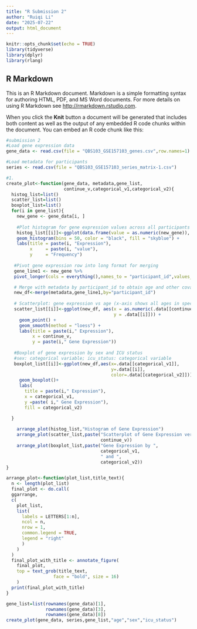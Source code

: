 ```yaml
---
title: "R Submission 2"
author: "Ruiqi Li"
date: "2025-07-22"
output: html_document
---
```


```r
knitr::opts_chunk$set(echo = TRUE)
library(tidyverse)
library(dplyr)
library(rlang)
```

## R Markdown

This is an R Markdown document. Markdown is a simple formatting syntax for authoring HTML, PDF, and MS Word documents. For more details on using R Markdown see <http://rmarkdown.rstudio.com>.

When you click the **Knit** button a document will be generated that includes both content as well as the output of any embedded R code chunks within the document. You can embed an R code chunk like this:

```r
#submission 2
#Load gene expression data
gene_data <- read.csv(file = "QBS103_GSE157103_genes.csv",row.names=1)

#Load metadata for participants
series <- read.csv(file = "QBS103_GSE157103_series_matrix-1.csv")

#1.
create_plot<-function(gene_data, metadata,gene_list,
                      continue_v,categorical_v1,categorical_v2){
  histog_list=list()
  scatter_list=list()
  boxplot_list=list()
  for(i in gene_list){
    new_gene <- gene_data[i, ]
    
    #Plot histogram for gene expression values across all participants
    histog_list[[i]]<-ggplot(data.frame(value = as.numeric(new_gene)), aes(x = value)) +
    geom_histogram(bins = 50, color = "black", fill = "skyblue") +
    labs(title = paste(i, "Expression"),
         x     = paste(i, "value"),
         y     = "Frequency")
  
   #Pivot gene expression row into long format for merging
   gene_line1 <- new_gene %>% 
   pivot_longer(cols = everything(),names_to = "participant_id",values_to = i)

   # Merge with metadata by participant_id to obtain age and other covariates
   new_df<-merge(metadata,gene_line1,by="participant_id")
  
   # Scatterplot: gene expression vs age (x-axis shows all ages in specified order)
   scatter_list[[i]]<-ggplot(new_df, aes(x = as.numeric(.data[[continue_v]]), 
                                         y = .data[[i]])) +
     geom_point() +
     geom_smooth(method = "loess") +
     labs(title = paste(i," Expression"),
          x = continue_v,
          y = paste(i," Gene Expression"))
   
   #Boxplot of gene expression by sex and ICU status
   #sex: categorical variable; icu_status: categorical variable
   boxplot_list[[i]]<-ggplot(new_df,aes(x=.data[[categorical_v1]],
                                        y=.data[[i]],
                                        color=.data[[categorical_v2]]))+
     geom_boxplot()+
     labs(
       title = paste(i," Expression"),
       x = categorical_v1,
       y =paste( i," Gene Expression"),
       fill = categorical_v2)

  }
  
    arrange_plot(histog_list,"Histogram of Gene Expression")
    arrange_plot(scatter_list,paste("Scatterplot of Gene Expression versus ",
                                    continue_v))
    arrange_plot(boxplot_list,paste("Gene Expression by ",
                                    categorical_v1,
                                    " and ",
                                    categorical_v2))
}

arrange_plot<-function(plot_list,title_text){
  n <- length(plot_list)
  final_plot <- do.call(
  ggarrange,
  c(
    plot_list,                             
    list(                                 
      labels = LETTERS[1:n],
      ncol = n,                            
      nrow = 1,
      common.legend = TRUE,
      legend = "right"
      )
    )
  )
  final_plot_with_title <- annotate_figure(
    final_plot,
    top = text_grob(title_text,
                  face = "bold", size = 16)
    )
  print(final_plot_with_title)
}

gene_list=list(rownames(gene_data)[1],
               rownames(gene_data)[3],
               rownames(gene_data)[8])
create_plot(gene_data, series,gene_list,"age","sex","icu_status")
```

